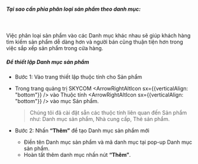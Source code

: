 
##### Tại sao cần phỉa phân loại sản phẩm theo danh mục:

<br />

Việc phân loại sản phẩm vào các Danh mục khác nhau sẽ giúp khách hàng tìm kiếm sản phẩm dễ dàng hơn và người bán cũng thuận tiện hơn trong việc sắp xếp sản phẩm trong cửa hàng.

##### Để thiết lập Danh mục sản phẩm

- Bước 1: Vào trang thiết lập thuộc tính cho Sản phẩm

- Trong trang quảng trị SKYCOM <ArrowRightAltIcon sx={{verticalAlign: "bottom"}} /> vào Thuộc tính <ArrowRightAltIcon sx={{verticalAlign: "bottom"}} /> vào mục Sản phẩm.

  > Chúng tôi đã cài đặt sẵn các thuộc tính liên quan đến Sản phẩm như: Danh mục sản phẩm, Nhà cung cấp, Thẻ sản phẩm.

- Bước 2: Nhấn **“Thêm”** để tạo Danh mục sản phẩm mới
  - Điền tên Danh mục sản phẩm và mã danh mục tại pop-up Danh mục sản phẩm.
  - Hoàn tất thêm danh mục nhấn nút **“Thêm”**.

